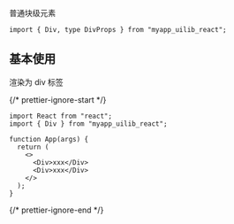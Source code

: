 
<Meta of={DivStories} />

<Title>\<Div></Title>

<Subtitle>普通块级元素</Subtitle>

```tsx
import { Div, type DivProps } from "myapp_uilib_react";
```

<Controls />

## 基本使用

渲染为 div 标签

{/* prettier-ignore-start */}
```tsx
import React from "react";
import { Div } from "myapp_uilib_react";

function App(args) {
  return (
    <>
      <Div>xxx</Div>
      <Div>xxx</Div>
    </>
  );
}
```
{/* prettier-ignore-end */}
